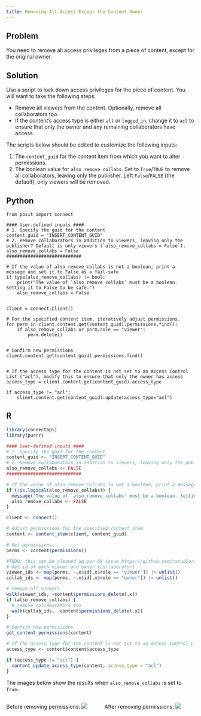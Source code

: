 ```yaml
---
title: Removing All Access Except the Content Owner
---
```


## Problem

You need to remove all access privileges from a piece of content, except for the original owner.

## Solution

Use a script to lock down access privileges for the piece of content. You will want to take the following steps:

- Remove all viewers from the content. Optionally, remove all collaborators too.
- If the content's access type is either `all` or `logged_in`, change it to `acl` to ensure that only the owner and any remaining collaborators have access.

The scripts below should be edited to customize the following inputs:

1. The `content_guid` for the content item from which you want to alter permissions.
2. The boolean value for `also_remove_collabs`. Set to `True`/`TRUE` to remove all collaborators, leaving only the publisher. Left `False`/`FALSE` (the default), only viewers will be removed.

::: {.panel-tabset group="language"}

## Python

```.python
from posit import connect

#### User-defined inputs ####
# 1. Specify the guid for the content
content_guid = "INSERT_CONTENT_GUID"
# 2. Remove collaborators in addition to viewers, leaving only the publisher? Default is only viewers (`also_remove_collabs = False`).
also_remove_collabs = False
############################

# If the value of also_remove_collabs is not a boolean, print a message and set it to False as a fail-safe
if type(also_remove_collabs) != bool:
    print("The value of `also_remove_collabs` must be a boolean. Setting it to False to be safe.")
    also_remove_collabs = False


client = connect.Client()

# For the specified content item, iteratively adjust permissions.
for perm in client.content.get(content_guid).permissions.find():
    if also_remove_collabs or perm.role == "viewer":
        perm.delete()


# Confirm new permissions
client.content.get(content_guid).permissions.find()


# If the access type for the content is not set to an Access Control List ("acl"), modify this to ensure that only the owner has access
access_type = client.content.get(content_guid).access_type

if access_type != "acl":
    client.content.get(content_guid).update(access_type="acl")
```

## R

```.r
library(connectapi)
library(purrr)

#### User-defined inputs ####
# 1. Specify the guid for the content
content_guid <- "INSERT_CONTENT_GUID"
# 2. Remove collaborators in addition to viewers, leaving only the publisher? Default is only viewers (`also_remove_collabs = False`).
also_remove_collabs <- FALSE
############################

# If the value of also_remove_collabs is not a boolean, print a message and set it to False as a fail-safe
if (!is.logical(also_remove_collabs)) {
  message("The value of `also_remove_collabs` must be a boolean. Setting it to FALSE to be safe.")
  also_remove_collabs <- FALSE
}

client <- connect()

# Adjust permissions for the specified content item.
content <- content_item(client, content_guid)

# Get permissions
perms <- content$permissions()

#TODO: this can be cleaned up per GH issue https://github.com/rstudio/connectapi/issues/253
# Get id of each viewer and owner (collaborator)
viewer_ids <- map(perms, ~.x$id[.x$role == "viewer"]) |> unlist()
collab_ids <- map(perms, ~.x$id[.x$role == "owner"]) |> unlist()

# remove all viewers
walk(viewer_ids, ~content$permissions_delete(.x))
if (also_remove_collabs) {
  # remove collaborators too
  walk(collab_ids, ~content$permissions_delete(.x))
}

# Confirm new permissions
get_content_permissions(content)

# If the access type for the content is not set to an Access Control List ("acl"), modify this to ensure that only the owner has access
access_type <- content$content$access_type

if (access_type != "acl") {
  content_update_access_type(content, access_type = "acl")
}
```

:::

The images below show the results when `also_remove_collabs` is set to `True`.

:::: {.columns}

::: {.column width="50%"}

Before removing permissions:
![](./images/before.png)

:::

::: {.column width="50%"}

After removing permissions:
![](./images/after.png)

:::

::::
